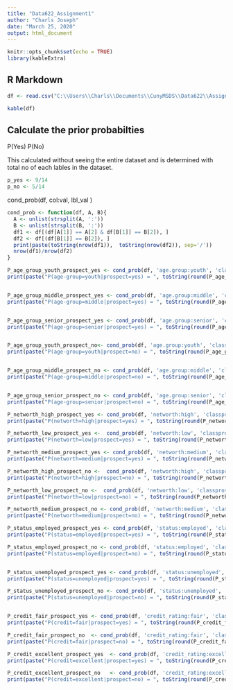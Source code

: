 ```yaml
---
title: "Data622_Assignment1"
author: "Charls Joseph"
date: "March 25, 2020"
output: html_document
---
```


```r
knitr::opts_chunk$set(echo = TRUE)
library(kableExtra)

```

## R Markdown

```r

df <- read.csv("C:\\Users\\Charls\\Documents\\CunyMSDS\\Data622\\Assignments\\HW1\\Qn1\\data.csv")

kable(df)

```


## Calculate the prior probabilties
P(Yes)
P(No)

This calculated without seeing the entire dataset and is determined with total no of each lables in the dataset.

```r
p_yes <- 9/14
p_no <- 5/14

```

cond_prob(df, col:val, lbl_val )


```r
cond_prob <- function(df, A, B){
  A <- unlist(strsplit(A, ':'))
  B <- unlist(strsplit(B, ':'))
  df1 <- df[(df[A[1]] == A[2] & df[B[1]] == B[2]), ]
  df2 <- df[(df[B[1]] == B[2]), ]
  print(paste(toString(nrow(df1)),  toString(nrow(df2)), sep='/'))
  nrow(df1)/nrow(df2)
}

```


```r




P_age_group_youth_prospect_yes <- cond_prob(df, 'age.group:youth', 'classprospect:yes')
print(paste("P(age-group=youth|prospect=yes) = ", toString(round(P_age_group_youth_prospect_yes, 2))))


P_age_group_middle_prospect_yes <- cond_prob(df, 'age.group:middle', 'classprospect:yes')
print(paste("P(age-group=middle|prospect=yes) = ", toString(round(P_age_group_middle_prospect_yes, 2))))


P_age_group_senior_prospect_yes <- cond_prob(df, 'age.group:senior', 'classprospect:yes')
print(paste("P(age-group=senior|prospect=yes) = ", toString(round(P_age_group_senior_prospect_yes, 2))))


P_age_group_youth_prospect_no<- cond_prob(df, 'age.group:youth', 'classprospect:no')
print(paste("P(age-group=youth|prospect=no) = ", toString(round(P_age_group_youth_prospect_no, 2))))


P_age_group_middle_prospect_no <- cond_prob(df, 'age.group:middle', 'classprospect:no')
print(paste("P(age-group=middle|prospect=no) = ", toString(round(P_age_group_middle_prospect_no, 2))))


P_age_group_senior_prospect_no <- cond_prob(df, 'age.group:senior', 'classprospect:no')
print(paste("P(age-group=senior|prospect=no) = ", toString(round(P_age_group_senior_prospect_no, 2))))


```

```r

P_networth_high_prospect_yes <- cond_prob(df, 'networth:high', 'classprospect:yes')
print(paste("P(networth=high|prospect=yes) = ", toString(round(P_networth_high_prospect_yes, 2))))

P_networth_low_prospect_yes <-  cond_prob(df, 'networth:low', 'classprospect:yes')
print(paste("P(networth=low|prospect=yes) = ", toString(round(P_networth_low_prospect_yes, 2))))

P_networth_medium_prospect_yes <- cond_prob(df, 'networth:medium', 'classprospect:yes')
print(paste("P(networth=medium|prospect=yes) = ", toString(round(P_networth_medium_prospect_yes, 2))))

P_networth_high_prospect_no <-  cond_prob(df, 'networth:high', 'classprospect:no')
print(paste("P(networth=high|prospect=no) = ", toString(round(P_networth_high_prospect_no, 2))))

P_networth_low_prospect_no <-  cond_prob(df, 'networth:low', 'classprospect:no')
print(paste("P(networth=low|prospect=no) = ", toString(round(P_networth_low_prospect_no, 2))))

P_networth_medium_prospect_no <- cond_prob(df, 'networth:medium', 'classprospect:no')
print(paste("P(networth=medium|prospect=no) = ", toString(round(P_networth_medium_prospect_no, 2))))

```

```r


P_status_employed_prospect_yes <- cond_prob(df, 'status:employed', 'classprospect:yes')
print(paste("P(status=employed|prospect=yes) = ", toString(round(P_status_employed_prospect_yes, 2))))

P_status_employed_prospect_no <- cond_prob(df, 'status:employed', 'classprospect:no')
print(paste("P(status=employed|prospect=no) = ", toString(round(P_status_employed_prospect_no, 2))))


P_status_unemployed_prospect_yes <- cond_prob(df, 'status:unemployed', 'classprospect:yes')
print(paste("P(status=unemployed|prospect=yes) = ", toString(round(P_status_unemployed_prospect_yes, 2))))

P_status_unemployed_prospect_no <- cond_prob(df, 'status:unemployed', 'classprospect:no')
print(paste("P(status=unemployed|prospect=no) = ", toString(round(P_status_unemployed_prospect_no, 2))))



```

```r

P_credit_fair_prospect_yes <- cond_prob(df, 'credit_rating:fair', 'classprospect:yes')
print(paste("P(credit=fair|prospect=yes) = ", toString(round(P_credit_fair_prospect_yes, 2))))

P_credit_fair_prospect_no  <- cond_prob(df, 'credit_rating:fair', 'classprospect:no')
print(paste("P(credit=fair|prospect=no) = ", toString(round(P_credit_fair_prospect_no, 2))))

P_credit_excellent_prospect_yes  <- cond_prob(df, 'credit_rating:excellent', 'classprospect:yes')
print(paste("P(credit=excellent|prospect=yes) = ", toString(round(P_credit_excellent_prospect_yes, 2))))

P_credit_excellent_prospect_no   <- cond_prob(df, 'credit_rating:excellent', 'classprospect:no') 
print(paste("P(credit=excellent|prospect=no) = ", toString(round(P_credit_excellent_prospect_no, 2))))

```
